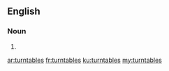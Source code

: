 ==English==

===Noun===
{{head|en|plural}}

# {{plural of|turntable|lang=en|nocat=1}}

[[ar:turntables]]
[[fr:turntables]]
[[ku:turntables]]
[[my:turntables]]